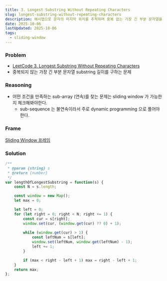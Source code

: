 ```yaml
---
title: 3. Longest Substring Without Repeating Characters
slug: longest-substring-without-repeating-characters
description: 해시맵으로 문자의 마지막 위치를 추적하며 중복 없는 가장 긴 부분 문자열을 찾는 슬라이딩 윈도우 정리
date: 2025-10-06
lastUpdated: 2025-10-06
tags:
  - sliding-window   
---
```


### Problem

* [LeetCode 3. Longest Substring Without Repeating Characters](https://leetcode.com/problems/longest-substring-without-repeating-characters/)
* 중복되지 않는 가장 긴 부분 문자열 substring 길이를 구하는 문제

### Reasoning

* 어떤 조건을 만족하는 sub-array (연속)를 찾는 문제는 sliding window 가 가능한지 체크해봐야한다. 
    * sub-sequence 는 불연속이라서 주로 dynamic programming 으로 풀어야 한다.

### Frame

[Sliding Window 프레임](../../frame/sliding-window/) 

### Solution

```typescript
/**
 * @param {string} s
 * @return {number}
 */
var lengthOfLongestSubstring = function(s) {
    const N = s.length;

    const window = new Map();
    let max = 0;

    let left = 0;
    for (let right = 0; right < N; right += 1) {
        const cur = s[right];
        window.set(cur, (window.get(cur) ?? 0) + 1);
        
        while (window.get(cur) > 1) {
            const leftNum = s[left];
            window.set(leftNum, window.get(leftNum) - 1);
            left += 1;
        }

        if (max < right - left + 1) max = right - left + 1;
    }
    return max;
};
```
